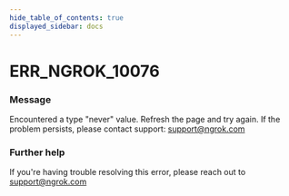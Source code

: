 ```yaml
---
hide_table_of_contents: true
displayed_sidebar: docs
---
```



# ERR_NGROK_10076

### Message

Encountered a type "never" value. Refresh the page and try again. If the problem persists, please contact support: support@ngrok.com

<ErrorDetails error="err_ngrok_10076" />

### Further help

If you're having trouble resolving this error, please reach out to [support@ngrok.com](mailto:support@ngrok.com?subject=Help%20with%20ERR_NGROK_10076)
